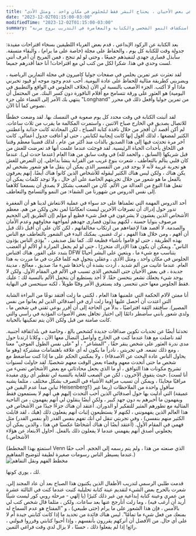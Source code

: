 ```yaml
---
title: "في بعض الأحيان ، يحتاج البشر فقط للجلوس في مكان واحد ، ومثل الأذى"
date: "2023-12-02T01:15:00-03:00"
modifiedTime: "2023-12-02T01:15:00-03:00"
summary: "التفكير في تحولات الحياة ، من الخيانة إلى تزوير الاتصالات. احتضان الألم ، وتطور الثقة ، والتحديات المبللة. بصراحة استكشاف النمو الشخصي والكتابة والمغامرة في التدريب بروح مرنة."
---
```


بعد الكتابة عن الركود الإبداعي ، قدم بعض الغرباء اللطيفين بسخاء اقتراحات مفيدة: جدولة وقت للكتابة كل يوم ، والحفاظ على مجلة (خاصة على ما يرام) ، والبقاء متسقة. سأبذل قصارى جهدي لتنفيذهم جميعًا ، وحتى لو لم تنجح ، فمن المريح أن أعرف أنني لست وحدي في هذا. شكرا لكل من كتب لي مع اقتراحات! أنا حقا أقدرهم جميعا.

لقد تعثرت عبر تمرين يجلس في صفحات جوليا كاميرون في مجلة التمارين الرياضية ، ويضربني كطريقة مثالية للحفاظ على عادة اليومية. أحب عدم وجود موجه أو قيود تخبرني ماذا أو لا أكتب. الجزء الأصعب بالنسبة لي الآن (بخلاف الجلوس في الواقع والتطبيق في اليومية) هو العثور على ورقة تتسامح مع أقلام النافورة دون كسر البنك. من المحتمل أن ينتهي بك الأمر إلى القضاء على جزء "Longhand" من تمرين جوليا وأفعل ذلك في محرر نصوص كما أنا الآن.

لقد أثبتت الكتابة في وقت محدد كل يوم صعوبة في التمسك بها. لقد وضعت خططًا للاتصال بصديق في الخارج صباح الاثنين ، واستمرت المكالمة ما يقرب من ثلاث ساعات. لم أكن أقصد أن أفجر من خلال نافذة كتابة الصباح ، لكن المحادثة كانت جذابة وأعطتني الكثير لمضغها ، لذلك أقول إنها كانت إيجابية لكتابتي ، حتى لو أعاقت جدول أعمالي.
كانت آخر مرة تحدثت فيها إلى هذا الصديق بالذات منذ أكثر من عام ، لذلك قضينا معظم وقتنا في اللحاق بأحداث الحياة الرئيسية. لقد فوجئت عندما علمت أنها قد تعرضت للغش من قبل شريكها (السابق ، والحمد لله) في وقت سابق من هذا العام (عندما حدث لي). عندما كان قلبي يتألم بالتعاطف ، شعرت بنوع غريب من القرابة ينشأ بداخلي. إن التعرض للغش هو تجربة غريبة لأنه لا يوجد قدر من التفسير الذي يمكن أن ينقل ما هو شعور بشخص لم يكن هناك ، ولكن ليس هناك الكثير ليقوله للأشخاص الذين كانوا هناك أيضًا. إنهم يعرفون بالفعل ما هو شعور من خلال تجربتهم الخاصة على أي حال ، ولا توجد كلمات يمكن أن تفعل هذا النوع من العدالة من الألم. كان من الصعب بشكل لا يصدق أن يسمعنا كلاهما إلى نفس الدروس من شهورنا من الشفاء: من النمو والتسامح والتعاطف.

أحد الدروس المهمة التي تعلمناها على حد سواء في عملية الانتعاش لدينا هو أن المغفرة تدور حول إدراك أن تصرفات الآخرين ليست انعكاسًا لمن نحن ولكن من هم. معظم الأشخاص الذين يغشون لا يشرعون في فعل شيء فظيع أو مؤلم (إن الطريق إلى الجحيم مرصوف بنوايا حسنة ، لكنهم يبذلون قصارى جهدهم لمواجهة مخاوفهم وعدم الأمان والصدمة. لا أقصد هذا لإعفاءهم من ارتكاب مخالفاتهم ، لكن كان علي أن أقبل ذلك قبل أن أفهم ، ومن خلال هذا الفهم ، ترك غضبي. يمكنك البدء في الشعور بالتعاطف مع الناس بهذه الطريقة ، حتى لو قاموا بأشياء فظيعة لك. كما نقل صديقي ، "يؤذي الناس يؤذون الناس". ويمكن أن يكون هذا الإدراك متحررًا ، حتى لو لم يجعل المرارة أو الألم أو الغضب يتبدد على الفور.
هناك اقتباس DFW يتناسب مع شيء ما ، ويتعين على البشر أحيانًا الجلوس في مكان واحد ، ومثل الأذى ، وعقلي يتجول فيه كلما فكرت في ما مررت به هذا العام. عندما عانيت من ألم شديد ، أردت بشدة أن يأخذها شيء ما: صديق ، معالج ، مدينة جديدة ، في بعض الأحيان حتى الشخص الذي تسبب في الألم في المقام الأول. ولكن لا يوجد شيء يجعلك تشعر بتحسن حقًا. لا أحد يستطيع أن يتحمل الألم بالنسبة لك ؛ عليك فقط الجلوس معها حتى تنحسر. وقد يستغرق الأمر وقتًا طويلاً ، لكنه سيتحسن في النهاية.

أنا ممتن لآلام الحكمة التي علمنيها هذا العام ، لكنني ما زلت أفتقد نوعًا من البراءة الشابة التي اعتدت أن أحصل عليها (وما زلت أرى في أصدقائي الذين لم يعانوا من نفس المصير). سأفتقد الثقة افتراضيًا ، بدلاً من الحاجة إلى أن أقرر بوعي ثقتي في شخص ما ، ولدي شعور بأنني سأضطر دائمًا إلى اختيار تجاهل بعض الأصوات المؤذية في رأسي والتي كانت صامتة من قبل ولكن الآن يتم تمكينها بالخيانة.

تحدثنا أيضًا عن تحديات تكوين صداقات جديدة كشخص بالغ ، وخاصة في بلد/ثقافة أجنبية. لقد ناضلت مع هذا عندما كنت في الخارج وأواصل النضال معها الآن ، وكلانا ارتدنا حول مدى ندرة العثور على شخص ينقر حقًا ، "المشاعر" ، أو "على نفس الطول الموجي" معنا ، ومع ذلك تضعه. في تجربتي ، نادراً ما يكون له أي علاقة باهتمامات مشتركة (وهو ما يحاول الناس عادة البحث عن الأصدقاء) ، ولا يمكنني الحكم على ما إذا كنت سأضغط مع شخص ما حتى أتحدث معهم وقضاء بعض الوقت معهم شخصيًا. لقد حاولت لسنوات تشريح مكونات هذا التوافق ، أو ما الذي يجعل محادثاتي مع بعض الأشخاص تضيء من حيث يتفوق الآخرون ، لكن من الصعب للغاية بالنسبة لي تقطير أي رؤى مفيدة. (أنا لست مراقبًا محايدًا ، ويمكن أن تسبب مراقبة الأشياء في التصرف بشكل مختلف ، مثلما يشبه تباين مبدأ عدم اليقين في Heisenberg؟)
سأقول واحدة من الملاحظات (ربما غير عميقة) التي أدليت بها حول أصدقائي الذين أحب التحدث إليهم هي أنهم لا يستمعون فقط ويفهمون ما أخبرهم به دون جهد كبير ، ولكن أيضًا ينقلون لي أنهم يفهمون ، من الناحية المثالية مع تطورهم المثير للتفكير أو الدوران. أعتقد أن هناك جزءًا جيدًا من الأشخاص في هذا العالم الذين يفهمونني ، لكنهم لا يستطيعون إثبات أنهم يفعلون ذلك (هيك ، لقد قابلت الكثير منهم بنفسي) ، وفي تجربتي تنقل لي أنك تفهم بنفس القدر (أو بنفس القدر) مثل فهمي في المقام الأول. (أعتقد أيضًا أن هناك أشخاصًا عكسيًا في هذا ، والذين يمكن أن يجعلوني أصدق أنهم يفهمني عندما لا يفعلون ذلك بالفعل. أحاول الابتعاد عن هؤلاء الأشخاص.)

(استمتع بهذا المخطط Venn الذي صنعته من هذا ، ولم يتم رسمه إلى الحجم. أحب حقًا عندما يسيطر الناس رسومات صغيرة لطيفة لتوضيح المفاهيم.)
<br />
<img src = "/static/photos/blog/في بعض الأحيان البشر-لا حصر لها من أجل المواصلة في مكان واحد-hurt/graphic.jpeg" alt = "مخطط الفهم ونقل التفاهم"/>

لك ، يوري كونها.

قدمت طلبي الرسمي لتدريب الأطفال الذين يكتبون هذا الصباح بعد أن عاد المجند إلي. شعرت بالحرج بعض الشيء لتقديم عينة كتابة تحليلية كتبت عندما كنت في الثالثة عشرة من عمري وعينة كتابة إبداعية من غير ذلك كثيرًا (يا إلهي - مرحلة روبي كور ليست شيئًا أريد أن أرغب فيه) ، وما زلت أتأرجح عنها بعد ساعات. ولكن ، مثلما قال شخص كتب لي بالأمس ، فإن هذا الشعور على ما يرام (حتى طبيعي) ، و "المفتاح هو عدم السماح له بمنعك من فعل شيء ما تمامًا". ليس هناك فائدة من تحديد ما إذا كانت كتابتي جيدة أم لا على أي حال. من الأفضل أن أتركهم يقررون بأنفسهم ، وإذا أحبوا كتابتي وقرروا قبولني ، رائع! إذا لم يفعلوا ذلك ، حسنًا ، لا يزال لدي وقت فراغي الثمين.